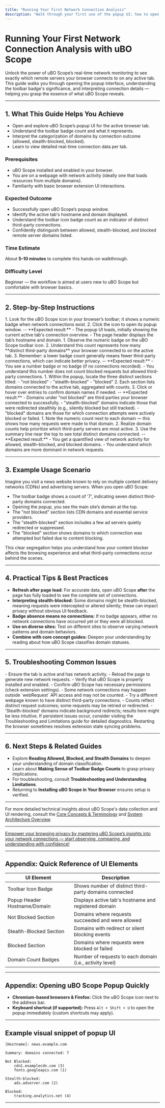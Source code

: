 ```yaml
---
title: "Running Your First Network Connection Analysis"
description: "Walk through your first use of the popup UI: how to open the scope window, interpret the badge count, and view connection data in real time per active tab. Ideal for understanding the key interface elements and what the reported counts mean."
---
```


# Running Your First Network Connection Analysis with uBO Scope

Unlock the power of uBO Scope’s real-time network monitoring to see exactly which remote servers your browser connects to on any active tab. This guide walks you through opening the popup interface, understanding the toolbar badge's significance, and interpreting connection details — helping you grasp the essence of what uBO Scope reveals.

---

## 1. What This Guide Helps You Achieve

- Open and explore uBO Scope’s popup UI for the active browser tab.
- Understand the toolbar badge count and what it represents.
- Interpret the categorization of domains by connection outcome (allowed, stealth-blocked, blocked).
- Learn to view detailed real-time connection data per tab.

### Prerequisites

- uBO Scope installed and enabled in your browser.
- You are on a webpage with network activity (ideally one that loads resources from multiple domains).
- Familiarity with basic browser extension UI interactions.

### Expected Outcome

- Successfully open uBO Scope’s popup window.
- Identify the active tab's hostname and domain displayed.
- Understand the toolbar icon badge count as an indicator of distinct third-party connections.
- Confidently distinguish between allowed, stealth-blocked, and blocked remote server domains listed.

### Time Estimate

About **5–10 minutes** to complete this hands-on walkthrough.

### Difficulty Level

Beginner — the workflow is aimed at users new to uBO Scope but comfortable with browser basics.

---

## 2. Step-by-Step Instructions

<Steps>
<Step title="Opening the uBO Scope popup window">
1. Look for the uBO Scope icon in your browser’s toolbar; it shows a numeric badge when network connections exist.
2. Click the icon to open its popup window.
--
**Expected result:**
- The popup UI loads, initially showing the current active tab's connection overview.
- The page header displays the tab’s hostname and domain.
</Step>
<Step title="Interpreting the toolbar badge count">
1. Observe the numeric badge on the uBO Scope toolbar icon.
2. Understand this count represents how many **distinct third-party domains** your browser connected to on the active tab.
3. Remember: a lower badge count generally means fewer third-party connections, which can indicate better privacy.
--
**Expected result:**
- You see a number badge or no badge (if no connections recorded).
- You understand this number does not count blocked requests but allowed third-party connections.
</Step>
<Step title="Reviewing the popup UI domain sections">
1. Within the popup, locate the three distinct sections titled:
   - "not blocked"
   - "stealth-blocked"
   - "blocked"
2. Each section lists domains connected to the active tab, aggregated with counts.
3. Click or hover over entries to confirm domain names if needed.
--
**Expected result:**
- Domains under "not blocked" are third parties your browser connected to successfully.
- "stealth-blocked" domains indicate those that were redirected stealthily (e.g., silently blocked but still tracked).
- "blocked" domains are those for which connection attempts were actively blocked or failed.
</Step>
<Step title="Understanding domain counts and details">
1. Note the numeric count next to each domain — this shows how many requests were made to that domain.
2. Realize domain counts help prioritize which third-party servers are most active.
3. Use the summary line near the top to see total distinct domains connected.
--
**Expected result:**
- You get a quantified view of network activity for allowed, stealth-blocked, and blocked domains.
- You understand which domains are more dominant in network requests.
</Step>
</Steps>

---

## 3. Example Usage Scenario

Imagine you visit a news website known to rely on multiple content delivery networks (CDNs) and advertising servers. When you open uBO Scope:

- The toolbar badge shows a count of '7', indicating seven distinct third-party domains connected.
- Opening the popup, you see the main site’s domain at the top.
- The "not blocked" section lists CDN domains and essential service providers.
- The "stealth-blocked" section includes a few ad servers quietly redirected or suppressed.
- The "blocked" section shows domains to which connection was attempted but failed due to content blocking.

This clear segregation helps you understand how your content blocker affects the browsing experience and what third-party connections occur behind the scenes.

---

## 4. Practical Tips & Best Practices

- **Refresh after page load:**  For accurate data, open uBO Scope **after** the page has fully loaded to see the complete set of connections.
- **Interpreting stealth-blocked:** Some domains might be stealth-blocked, meaning requests were intercepted or altered silently; these can impact privacy without obvious UI feedback.
- **Badge absence means no connections:** If no badge appears, either no network connections have occurred yet or they were all blocked.
- **Use on diverse sites:** Test on different sites to observe varying network patterns and domain behaviors.
- **Combine with core concept guides:** Deepen your understanding by reading about how uBO Scope classifies domain statuses.

---

## 5. Troubleshooting Common Issues

<AccordionGroup title="Common Popup Usage Issues">
<Accordion title="Popup remains blank or shows 'NO DATA'">
- Ensure the tab is active and has network activity.
- Reload the page to generate new network requests.
- Verify that uBO Scope is properly installed and enabled.
</Accordion>
<Accordion title="Toolbar badge shows no count despite page loading multiple resources">
- Confirm uBO Scope has necessary permissions (check extension settings).
- Some network connections may happen outside `webRequest` API access and may not be counted.
- Try a different webpage known to have distinct third-party connections.
</Accordion>
<Accordion title="Domains appear but counts seem inconsistent">
- Counts reflect distinct request outcomes; some requests may be retried or redirected.
- 'Stealth-blocked' domains indicate background redirects; results here might be less intuitive.
</Accordion>
</AccordionGroup>

<Tip>
If persistent issues occur, consider visiting the Troubleshooting and Limitations guide for detailed diagnostics. Restarting the browser sometimes resolves extension state syncing problems.
</Tip>

---

## 6. Next Steps & Related Guides

- Explore **Reading Allowed, Blocked, and Stealth Domains** to deepen your understanding of domain classification.
- Learn about **Making Sense of Toolbar Badge Counts** to grasp privacy implications.
- For troubleshooting, consult **Troubleshooting and Understanding Limitations**.
- Returning to **Installing uBO Scope in Your Browser** ensures setup is verified.

---

For more detailed technical insights about uBO Scope's data collection and UI rendering, consult the [Core Concepts & Terminology](overview/core-concepts-architecture/core-concepts-glossary) and [System Architecture Overview](overview/core-concepts-architecture/system-architecture-overview).

---

<u>Empower your browsing privacy by mastering uBO Scope’s insights into your network connections — start observing, comparing, and understanding with confidence!</u>

---

## Appendix: Quick Reference of UI Elements

| UI Element                    | Description                                                       |
|------------------------------|-------------------------------------------------------------------|
| Toolbar Icon Badge            | Shows number of distinct third-party domains connected           |
| Popup Header Hostname/Domain | Displays active tab's hostname and registered domain              |
| Not Blocked Section           | Domains where requests succeeded and were allowed                 |
| Stealth-Blocked Section      | Domains with redirect or silent blocking events                   |
| Blocked Section              | Domains where requests were blocked or failed                     |
| Domain Count Badges           | Number of requests to each domain (i.e., activity level)          |

---

## Appendix: Opening uBO Scope Popup Quickly

- **Chromium-based browsers & Firefox:** Click the uBO Scope icon next to the address bar.
- **Keyboard shortcut (if supported):** Press `Alt + Shift + U` to open the popup immediately (custom shortcuts may apply).


---

## Example visual snippet of popup UI

```
[Hostname]: news.example.com

Summary: domains connected: 7

Not Blocked:
    cdn1.examplecdn.com (3)
    fonts.googleapis.com (1)

Stealth-blocked:
    ads.adserver.com (2)

Blocked:
    tracking.analytics.net (4)
```


---